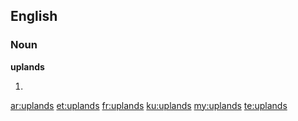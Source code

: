==English==

===Noun===
'''uplands'''

# {{plural of|upland}}

[[ar:uplands]]
[[et:uplands]]
[[fr:uplands]]
[[ku:uplands]]
[[my:uplands]]
[[te:uplands]]